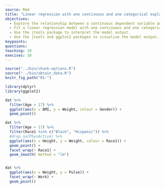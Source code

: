 ---
source: Rmd
title: "Linear regression with one continuous and one categorical explanatory variable"
objectives:
  - Explore the relationship between a continuous dependent variable and two explanatory variables, one continuous and one categorical, using ggplot2. 
  - Fit a linear regression model with one continuous and one categorical explanatory variable using lm(). 
  - Use the jtools package to interpret the model output. 
  - Use the jtools and ggplot2 packages to visualise the model output.
keypoints:
questions:
teaching: 10
execises: 10
---

```{r, include=FALSE}
source("../bin/chunk-options.R")
source("../bin/obtain_data.R")
knitr_fig_path("01-")

library(dplyr)
library(ggplot2)
```

```{r BMI_Weight_Gender}
dat %>%
  filter(Age > 17) %>%
  ggplot(aes(x = BMI, y = Weight, colour = Gender)) +
  geom_point()
```

```{r scatterplots, include = FALSE}
dat %>%
  filter(Age > 17) %>%
  filter(Race1 %in% c("Black", "Hispanic")) %>%
  #drop_na(PhysActive) %>%
  ggplot(aes(x = Height, y = Weight, colour = Race1)) +
  geom_point() +
  facet_wrap(~ Race1) +
  geom_smooth( method = "lm")


dat %>%
  ggplot(aes(x = Weight, y = Pulse)) +
  facet_wrap(~ Work) +
  geom_point()
```